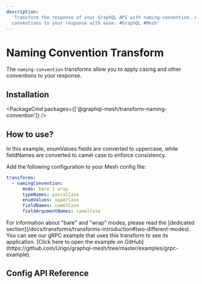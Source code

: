 ```yaml
---
description:
  'Transform the response of your GraphQL API with naming-convention. Apply casing and other
  conventions to your response with ease. #GraphQL #Mesh'
---
```



# Naming Convention Transform

The `naming-convention` transforms allow you to apply casing and other conventions to your response.

## Installation

<PackageCmd packages={['@graphql-mesh/transform-naming-convention']} />

## How to use?

<Callout>
  In this example, enumValues fields are converted to uppercase, while fieldNames are converted to
  camel case to enforce consistency.
</Callout>

Add the following configuration to your Mesh config file:

```yaml filename=".meshrc.yaml"
transforms:
  - namingConvention:
      mode: bare | wrap
      typeNames: pascalCase
      enumValues: upperCase
      fieldNames: camelCase
      fieldArgumentNames: camelCase
```

<Callout>
  For information about "bare" and "wrap" modes, please read the [dedicated
  section](/docs/transforms/transforms-introduction#two-different-modes).
</Callout>

<Callout>
  You can see our gRPC example that uses this transform to see its application. [Click here to open
  the example on GitHub](https://github.com/Urigo/graphql-mesh/tree/master/examples/grpc-example).
</Callout>

## Config API Reference


<API />
